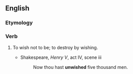 ==English==

===Etymology===
{{prefix|en|un|wish}}

===Verb===
{{en-verb|unwishes|unwishing|unwished}}

# {{lb|en|transitive|obsolete}} To wish not to be; to destroy by wishing.
#* Shakespeare, ''Henry V'', act IV, scene iii
#*: Now thou hast '''unwished''' five thousand men.